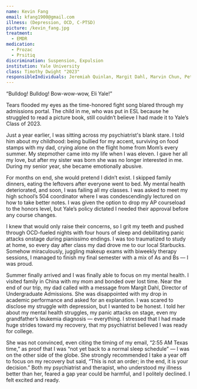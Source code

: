 ```yaml
---
name: Kevin Fang
email: kfang1900@gmail.com
illness: (Depression, OCD, C-PTSD)
picture: /kevin_fang.jpg
treatment:
  - EMDR
medication:
  - Prozac
  - Prsitiq
discrimination: Suspension, Expulsion
institution: Yale University
class: Timothy Dwight "2023"
responsibleIndividuals: Jeremiah Quinlan, Margit Dahl, Marvin Chun, Peter Salovey
---
```


“Bulldog! Bulldog! Bow-wow-wow, Eli Yale!”

Tears flooded my eyes as the time-honored fight song blared through my admissions portal. The child in me, who was put in ESL because he struggled to read a picture book, still couldn’t believe I had made it to Yale’s Class of 2023.

Just a year earlier, I was sitting across my psychiatrist's blank stare. I told him about my childhood: being bullied for my accent, surviving on food stamps with my dad, crying alone on the flight home from Mom’s every summer. My stepmother came into my life when I was eleven. I gave her all my love, but after my sister was born she was no longer interested in me. During my senior year, she became emotionally abusive.

For months on end, she would pretend I didn’t exist. I skipped family dinners, eating the leftovers after everyone went to bed. My mental health deteriorated, and soon, I was failing all my classes. I was asked to meet my high school’s 504 coordinator where I was condescendingly lectured on how to take better notes. I was given the option to drop my AP courseload to the honors level, but Yale’s policy dictated I needed their approval before any course changes.

I knew that would only raise their concerns, so I grit my teeth and pushed through OCD-fueled nights with four hours of sleep and debilitating panic attacks onstage during pianissimo endings. I was too traumatized to study at home, so every day after class my dad drove me to our local Starbucks. Somehow miraculously, juggling makeup exams with biweekly therapy sessions, I managed to finish my final semester with a mix of As and Bs — I was proud.

Summer finally arrived and I was finally able to focus on my mental health. I visited family in China with my mom and bonded over lost time. Near the end of our trip, my dad called with a message from Margit Dahl, Director of Undergraduate Admissions. She was disappointed with my drop in academic performance and asked for an explanation. I was scared to disclose my struggle with depression, but I wanted to be honest. I told her about my mental health struggles, my panic attacks on stage, even my grandfather’s leukemia diagnosis — everything. I stressed that I had made huge strides toward my recovery, that my psychiatrist believed I was ready for college.

She was not convinced, even citing the timing of my email, “2:55 AM Texas time,” as proof that I was “not yet back to a normal sleep schedule” — I was on the other side of the globe. She strongly recommended I take a year off to focus on my recovery but said, “This is not an order; in the end, it is your decision.” Both my psychiatrist and therapist, who understood my illness better than her, feared a gap year could be harmful, and I politely declined. I felt excited and ready.
